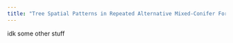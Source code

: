 ```yaml
---
title: "Tree Spatial Patterns in Repeated Alternative Mixed-Conifer Forest Fuel Reduction Treatments"
---
```


idk some other stuff
